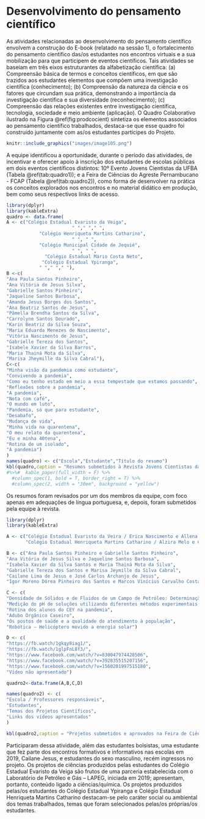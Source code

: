 #  Desenvolvimento do pensamento científico {#prodconh}

As atividades relacionadas ao desenvolvimento do pensamento científico envolvem a construção do E-book (relatado na sessão 1), o fortalecimento do pensamento científico das/os estudantes nos encontros virtuais e a sua mobilização para que participem de eventos científicos. 
Tais atividades se baseiam em três eixos estruturantes da alfabetização científica: (a) Compreensão básica de termos e conceitos científicos, em que são trazidos aos estudantes elementos que compõem uma investigação científica (conhecimento); (b) Compreensão da natureza da ciência e os fatores que circundam sua prática, demonstrando a importância da investigação científica e sua diversidade (reconhecimento); (c) Compreensão das relações existentes entre investigação científica, tecnologia, sociedade e meio ambiente (aplicação). 
O Quadro Colaborativo ilustrado na Figura \@ref(fig:prodcocient) sintetiza os elementos associados ao pensamento científico trabalhados, destaca-se que esse quadro foi construído juntamente com as/os estudantes partícipes do Projeto.
  

```r
knitr::include_graphics("images/image105.png")
```
A equipe identificou a oportunidade, durante o período das atividades, de incentivar e oferecer apoio à inscrição dos estudantes de escolas públicas em dois eventos científicos distintos: 10º  Evento Jovens Cientistas da UFBA (Tabela \@ref(tab:quadro1)); e a Feira de Ciências do Agreste Pernambucano - FCAP (Tabela \@ref(tab:quadro2)), como forma de desenvolver na prática os conceitos explorados nos encontros e no material didático em produção, bem como seus respectivos links de acesso.

```r
library(dplyr)
library(kableExtra)
quadro <- data.frame(
A <- c("Colégio Estadual Evaristo da Veiga",
                        " "," "," ",
            "Colégio Henriqueta Martins Catharino",
                        " ", " ",
            "Colégio Municipal Cidade de Jequié",
                        " ", " ",
              "Colégio Estadual Mário Costa Neto",
             "Colégio Estadual Ypiranga",
            " "," "," "),
B <-c(
"Ana Paula Santos Pinheiro",
"Ana Vitória de Jesus Silva",
"Gabrielle Santos Pinheiro",
"Jaqueline Santos Barbosa",
"Amanda Jesus Borges dos Santos",
"Ana Beatriz Santos de Jesus",
"Pâmella Brendha Santos da Silva",
"Carrolyne Santos Dourado",
"Karin Beatriz da Silva Souza",
"Maria Eduarda Menezes de Nascimento",
"Vitória Nascimento de Jesus",
"Gabrielle Tereza dos Santos",
"Isabele Xavier da Silva Barros",
"Maria Thainá Mota da Silva",
"Marisa Jheymille da Silva Cabral"),
C<-c(
"Minha visão da pandemia como estudante",
"Convivendo a pandemia",
"Como eu tenho estado em meio a essa tempestade que estamos passando",
"Reflexões sobre a pandemia",
"A pandemia",
"Nota com café",
"O mundo em luto",
"Pandemia, só que para estudante",
"Desabafo",
"Mudança de vida",
"Minha vida na quarentena",
"O meu relato da quarentena",
"Eu e minha 40tena",
"Rotina de um isolado",
"A pandemia") 
)
names(quadro) <- c("Escola","Estudante","Título do resumo")
kbl(quadro,caption = "Resumos submetidos à Revista Jovens Cientistas da UFBA – 2020") 
#%>%#  kable_paper(full_width = F) %>%
  #column_spec(1, bold = T, border_right = T) %>%
  #column_spec(2, width = "30em", background = "yellow")
```

Os resumos foram revisados por um dos membros da equipe, com foco apenas em adequações de língua portuguesa, e, depois, foram submetidos pela equipe à revista.



```r

library(dplyr)
library(kableExtra)

A <- c("Colégio Estadual Evaristo da Veira / Erica Nascimento e Allena Araújo","","Colégio Estadual Ypiranga / Maysa Cavalcante Lima e Yone Santiago","",
       "Colégio Estadual Henriqueta Martins Catharino / Alzira Melo e Cláudia Cajado","")

B <- c("Ana Paula Santos Pinheiro e Gabrielle Santos Pinheiro",
"Ana Vitória de Jesus Silva e Jaqueline Santos Barbosa",
"Isabela Xavier da Silva Santos e Maria Thainá Mota da Silva",
"Gabrielle Tereza dos Santos e Marisa Jeymille da Silva Cabral",
"Cailane Lima de Jesus e José Carlos Archanjo de Jesus",
"Igor Moreno Dórea Pinheiro dos Santos e Marcos Vinícius Carvalho Costa")

C <- c(
"Densidade de Sólidos e de Fluidos de um Campo de Petróleo: Determinação Experimental e Simulação Interativa",
"Medição do pH de soluções utilizando diferentes métodos experimentais e simulação interativa",
"Rotina dos alunos do CEY na pandemia",
"Adubo Orgânico Caseiro",
"Os postos de saúde e a qualidade do atendimento à população",
"Robótica – Helicóptero movido a energia solar")

D <- c(
"https://fb.watch/1gkqy8iag1/",
"https://fb.watch/1glpFnL8f3/",
"https://www.facebook.com/watch/?v=830047974428506",
"https://www.facebook.com/watch/?v=392835515207156",
"https://www.facebook.com/watch/?v=1560201997515180",
"Vídeo não apresentado")

quadro2<-data.frame(A,B,C,D)

names(quadro2) <- c(
"Escola / Professores responsáveis",
"Estudantes",
"Temas dos Projetos Científicos",
"Links dos vídeos apresentados"
)

kbl(quadro2,caption = "Projetos submetidos e aprovados na Feira de Ciências do Agreste Pernambucano e links de acesso dos vídeos apresentados.")

```

Participaram dessa atividade, além das estudantes bolsistas, uma estudante que fez parte dos encontros formativos e informativos nas escolas em 2019, Cailane Jesus, e estudantes do sexo masculino, recém ingressos no projeto. Os projetos de ciências produzidos pelas estudantes do Colégio Estadual Evaristo da Veiga são frutos de uma parceria estabelecida com o Laboratório de Petróleo e Gás – LAPEG, iniciada em 2019; apresentam, portanto, conteúdo ligado a ciências/química. Os projetos produzidos pelas/os estudantes do Colégio Estadual Ypiranga e Colégio Estadual Henriqueta Martins Catharino destacam-se pelo caráter social ou ambiental dos temas trabalhados, temas que foram selecionados pelas/os próprias/os estudantes. 
